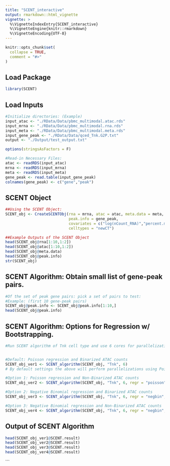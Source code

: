 ```yaml
---
title: "SCENT_interactive"
output: rmarkdown::html_vignette
vignette: >
  %\VignetteIndexEntry{SCENT_interactive}
  %\VignetteEngine{knitr::rmarkdown}
  %\VignetteEncoding{UTF-8}
---
```


```r
knitr::opts_chunk$set(
  collapse = TRUE,
  comment = "#>"
)
```

## Load Package

```r
library(SCENT)
```

## Load Inputs

```r
#Initialize directories: (Example)
input_atac <- "./RData/Data/pbmc_multimodal.atac.rds"
input_mrna <- "./RData/Data/pbmc_multimodal.rna.rds"
input_meta <- "./RData/Data/pbmc_multimodal.meta.rds"
input_gene_peak <- "./RData/Data/qced_Tnk.G2P.txt"
output <- "./Output/test_output.txt"

options(stringsAsFactors = F)

#Read-in Necessary Files:
atac <- readRDS(input_atac)
mrna <- readRDS(input_mrna)
meta <- readRDS(input_meta)
gene_peak <- read.table(input_gene_peak)
colnames(gene_peak) <- c("gene","peak")

```

## SCENT Object

```r
##Using the SCENT Object:
SCENT_obj <- CreateSCENTObj(rna = mrna, atac = atac, meta.data = meta,
                            peak.info = gene_peak,
                            covariates = c("log(nCount_RNA)","percent.mito"), 
                            celltypes = "newCT")

##Example Outputs of the SCENT Object
head(SCENT_obj@rna[1:10,1:2])
head(SCENT_obj@atac[1:10,1:2])
head(SCENT_obj@meta.data)
head(SCENT_obj@peak.info)
str(SCENT_obj)
```

## SCENT Algorithm: Obtain small list of gene-peak pairs.

```r
#Of the set of peak gene pairs: pick a set of pairs to test: 
#Example: (first 10 gene-peak pairs)
SCENT_obj@peak.info <- SCENT_obj@peak.info[1:10,]
head(SCENT_obj@peak.info)
```
## SCENT Algorithm: Options for Regression w/ Bootstrapping.

```r
#Run SCENT algorithm of Tnk cell type and use 6 cores for parallelization:


#Default: Poisson regression and Binarized ATAC counts
SCENT_obj_ver1 <- SCENT_algorithm(SCENT_obj, "Tnk", 6) 
# By default settings the above will perform parallelizations using Poisson regression and Binarized counts.

#Option 1: Poisson regression and Non-Binarized ATAC counts
SCENT_obj_ver2 <- SCENT_algorithm(SCENT_obj, "Tnk", 6, regr = "poisson", bin = FALSE)

#Option 2: Negative Binomial regression and Binarized ATAC counts
SCENT_obj_ver3 <- SCENT_algorithm(SCENT_obj, "Tnk", 6, regr = "negbin", bin = TRUE)

#Option 3: Negative Binomial regression and Non-Binarized ATAC counts
SCENT_obj_ver4 <- SCENT_algorithm(SCENT_obj, "Tnk", 6, regr = "negbin", bin = FALSE)

```

## Output of SCENT Algorithm

```r
head(SCENT_obj_ver1@SCENT.result)
head(SCENT_obj_ver2@SCENT.result)
head(SCENT_obj_ver3@SCENT.result)
head(SCENT_obj_ver4@SCENT.result)
```

```


